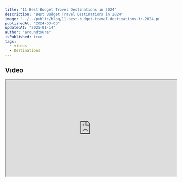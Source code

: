 ```yaml
---
title: "11 Best Budget Travel Destinations in 2024"
description: "Best Budget Travel Destinations in 2024"
image: "../../public/blog/11-best-budget-travel-destinations-in-2024.png"
publishedAt: "2024-03-03"
updatedAt: "2025-01-14"
author: "aroundtoure"
isPublished: true
tags:
  - Videos
  - Destinations
---
```


## Video

<iframe
  width="560"
  height="315"
  src="https://www.youtube.com/embed/oPI0me-_IzU?si=QWcOOrr5662GIBSE"
  allowfullscreen
/>
